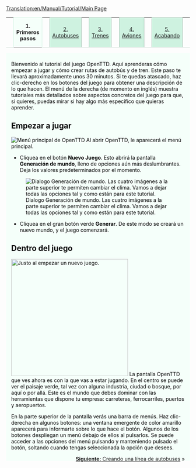 [[Translation:en/Manual/Tutorial/Main Page]]
{{en/Translation (es)|origen=Tutorial}}

{| width="100%" cellspacing="0" cellpadding="0" valign="top" border="0" style="margin-bottom: 0; margin-left: 1px;" |
| style="border: 0; border-bottom:1px solid #a3bfb1; background:none; width:2%" | &nbsp;
| style="padding:0 .3em; background-color:white; border:solid 1px #cef2e0; border-bottom: 0; text-align:center; font-size:90%; font-weight:bold; background-color:#f5fffa; width: 12em;" | '''1. Primeros pasos'''
| style="border: 0; border-bottom:1px solid #a3bfb1; background:none; width:2%" | &nbsp;
| style="padding:0 .3em; background-color:#cef2e0; font-size:90%; border:solid 1px #a3bfb1; text-align:center; width: 12em;"|[[es/Manual/Tutorial/Autobuses|2. Autobuses]]
| style="border: 0; border-bottom:1px solid #a3bfb1; background:none; width:2%" | &nbsp;
| style="padding:0 .3em; background-color:#cef2e0; font-size:90%; border:solid 1px #a3bfb1; text-align:center; width: 12em;"|[[es/Manual/Tutorial/Trenes|3. Trenes]]
| style="border: 0; border-bottom:1px solid #a3bfb1; background:none; width:2%" | &nbsp;
| style="padding:0 .3em; background-color:#cef2e0; font-size:90%; border:solid 1px #a3bfb1; text-align:center; width: 12em;"|[[es/Manual/Tutorial/Aviones|4. Aviones]]
| style="border: 0; border-bottom:1px solid #a3bfb1; background:none; width:2%" | &nbsp;
| style="padding:0 .3em; background-color:#cef2e0; font-size:90%; border:solid 1px #a3bfb1; text-align:center; width: 12em;"| [[es/Manual/Tutorial/Fin|5. Acabando]]
| style="border: 0; border-bottom:1px solid #a3bfb1; background:none;" | &nbsp;
|}
<div style="padding:.5em 1em 1em 1em; border-top:none; background-color:#f5fffa; color:#000;">
<div style="float: right">
{{en/Manual/Tutorial/Navigation}}
</div>
Bienvenido al tutorial del juego OpenTTD. Aquí aprenderas cómo empezar a jugar y cómo crear rutas de autobús y de tren. Este paso te llevará aproximadamente unos 30 minutos. Si te quedas atascado, haz clic-derecho en los botones del juego para obtener una descripción de lo que hacen. El menú de la derecha (de momento en inglés) muestra tutoriales más detallados sobre aspectos concretos del juego para que, si quieres, puedas mirar si hay algo más específico que quieras aprender.

==Empezar a jugar==
[[File:es/Manual/Main menu new game.png|frame|center|Menú principal de OpenTTD]]
Al abrir OpenTTD, le aparecerá el menú principal.


*Cliquea en el botón '''Nuevo Juego'''. Esto abrirá la pantalla '''Generación de mundo''', lleno de opciones aún más deslumbrantes. Deja los valores predeterminados por el momento.

[[File:es/Manual/Worldgenerationdialog.png|frame|center|Dialogo Generación de mundo. Las cuatro imágenes a la parte superior te permiten cambiar el clima. Vamos a dejar todas las opciones tal y como están para este tutorial.]]

*Cliquea en el gran botón verde '''Generar'''. De este modo se creará un nuevo mundo, y el juego comenzará.

==Dentro del juego==
[[File:en/Manual/Tutorial/Aftergamestart.png|thumb|320px|right|Justo al empezar un nuevo juego.]]
La pantalla OpenTTD que ves ahora es con la que vas a estar jugando. En el centro se puede ver el paisaje verde, tal vez con alguna industria, ciudad o bosque, por aquí o por allá. Este es el mundo que debes dominar con las herramientas que dispone tu empresa: carreteras, ferrocarriles, puertos y aeropuertos. 

En la parte superior de la pantalla verás una barra de menús. Haz clic-derecha en algunos botones: una ventana emergente de color amarillo aparecerá para informarte sobre lo que hace el botón. Algunos de los botones despliegan un menú debajo de ellos al pulsarlos. Se puede acceder a las opciones del menú pulsando y manteniendo pulsado el botón, soltando cuando tengas seleccionada la opción que desees.


<span style="float: right">[[es/Manual/Tutorial/Autobuses|'''Siguiente:''' Creando una línea de autobuses]] &raquo;</span>


</div>